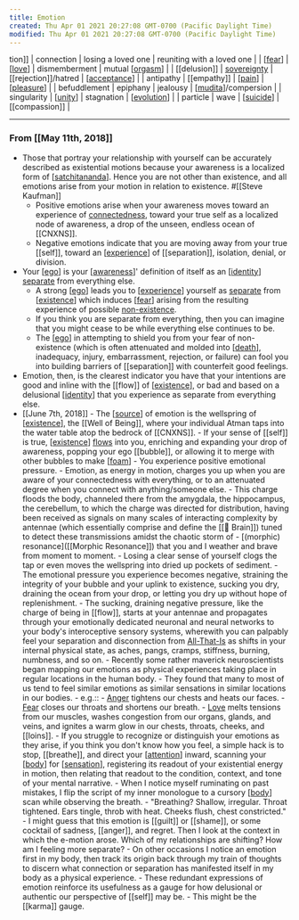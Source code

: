 ```yaml
---
title: Emotion
created: Thu Apr 01 2021 20:27:08 GMT-0700 (Pacific Daylight Time)
modified: Thu Apr 01 2021 20:27:08 GMT-0700 (Pacific Daylight Time)
---
```

tion]] | connection                   | losing a loved one   | reuniting with a loved one |
| [[fear]]       | [[love]]                     | dismemberment        | mutual [[orgasm]]          |
| [[delusion]]   | [sovereignty]([[sovereign]]) | [[rejection]]/hatred | [[acceptance]]             |
| antipathy      | [[empathy]]                  | [[pain]]             | [[pleasure]]               |
| befuddlement   | epiphany                     | jealousy             | [[mudita]]/compersion      |
| singularity    | [[unity]]                    | stagnation           | [[evolution]]              |
| particle       | wave                         | [[suicide]]          | [[compassion]]             |

---

### From [[May 11th, 2018]]

- Those that portray your relationship with yourself can be accurately described as existential motions because your awareness is a localized form of [[satchitananda]]. Hence you are not other than existence, and all emotions arise from your motion in relation to existence. #[[Steve Kaufman]]
  - Positive emotions arise when your awareness moves toward an experience of [connectedness]([[unity]]), toward your true self as a localized node of awareness, a drop of the unseen, endless ocean of [[CNXNS]].
  - Negative emotions indicate that you are moving away from your true [[self]], toward an [[experience]] of [[separation]], isolation, denial, or division.
- Your [[ego]] is your [[awareness]]' definition of itself as an [[identity]] [separate]([[separation]]) from everything else.
  - A strong [[ego]] leads you to [[experience]] yourself as [separate]([[separation]]) from [[existence]] which induces [[fear]] arising from the resulting experience of possible [non-existence]([[death]]).
  - If you think you are separate from everything, then you can imagine that you might cease to be while everything else continues to be.
  - The [[ego]] in attempting to shield you from your fear of non-existence (which is often attenuated and molded into [[death]], inadequacy, injury, embarrassment, rejection, or failure) can fool you into building barriers of [[separation]] with counterfeit good feelings.
- Emotion, then, is the clearest indicator you have that your intentions are good and inline with the [[flow]] of [[existence]], or bad and based on a delusional [[identity]] that you experience as separate from everything else.
- [[June 7th, 2018]] - The [[source]] of emotion is the wellspring of [[existence]], the [[Well of Being]], where your individual Atman taps into the water table atop the bedrock of [[CNXNS]]. - If your sense of [[self]] is true, [[existence]] [flows]([[flow]]) into you, enriching and expanding your drop of awareness, popping your ego [[bubble]], or allowing it to merge with other bubbles to make [[foam]] - You experience positive emotional pressure. - Emotion, as energy in motion, charges you up when you are aware of your connectedness with everything, or to an attenuated degree when you connect with anything/someone else. - This charge floods the body, channeled there from the amygdala, the hippocampus, the cerebellum, to which the charge was directed for distribution, having been received as signals on many scales of interacting complexity by antennae (which essentially comprise and define the [[🧠 Brain]]) tuned to detect these transmissions amidst the chaotic storm of - [(morphic) resonance]([[Morphic Resonance]]) that you and I weather and brave from moment to moment. - Losing a clear sense of yourself clogs the tap or even moves the wellspring into dried up pockets of sediment. - The emotional pressure you experience becomes negative, straining the integrity of your bubble and your uplink to existence, sucking you dry, draining the ocean from your drop, or letting you dry up without hope of replenishment. - The sucking, draining negative pressure, like the charge of being in [[flow]], starts at your antennae and propagates through your emotionally dedicated neuronal and neural networks to your body's interoceptive sensory systems, wherewith you can palpably feel your separation and disconnection from [All-That-Is]([[satchitananda]]) as shifts in your internal physical state, as aches, pangs, cramps, stiffness, burning, numbness, and so on. - Recently some rather maverick neuroscientists began mapping our emotions as physical experiences taking place in regular locations in the human body. - They found that many to most of us tend to feel similar emotions as similar sensations in similar locations in our bodies. - e.g.:: - [Anger]([[anger]]) tightens our chests and heats our faces. - [Fear]([[fear]]) closes our throats and shortens our breath. - [Love]([[love]]) melts tensions from our muscles, washes congestion from our organs, glands, and veins, and ignites a warm glow in our chests, throats, cheeks, and [[loins]]. - If you struggle to recognize or distinguish your emotions as they arise, if you think you don't know how you feel, a simple hack is to stop, [[breathe]], and direct your [[attention]] inward, scanning your [[body]] for [[sensation]], registering its readout of your existential energy in motion, then relating that readout to the condition, context, and tone of your mental narrative. - When I notice myself ruminating on past mistakes, I flip the script of my inner monologue to a cursory [[body]] scan while observing the breath. - "Breathing? Shallow, irregular.
  Throat tightened.
  Ears tingle, throb with heat.
  Cheeks flush, chest constricted." - I might guess that this emotion is [[guilt]] or [[shame]], or some cocktail of sadness, [[anger]], and regret. Then I look at the context in which the e-motion arose. Which of my relationships are shifting? How am I feeling more separate? - On other occasions I notice an emotion first in my body, then track its origin back through my train of thoughts to discern what connection or separation has manifested itself in my body as a physical experience. - These redundant expressions of emotion reinforce its usefulness as a gauge for how delusional or authentic our perspective of [[self]] may be. - This might be the [[karma]] gauge.

[//begin]: # "Autogenerated link references for markdown compatibility"
[fear]: fear "Fear"
[love]: love "Love"
[orgasm]: orgasm "orgasm"
[acceptance]: ../full-smile/acceptance "Acceptance"
[pain]: pain "Pain"
[pleasure]: pleasure "pleasure"
[mudita]: mudita "mudita"
[unity]: unity "unity"
[evolution]: evolution "Evolution"
[suicide]: ../../archives/roam/suicide "Suicide"
[satchitananda]: satchitananda "Satchitananda"
[experience]: experience "experience"
[ego]: ego "Ego"
[awareness]: awareness "Awareness"
[identity]: identity "identity"
[ego]: ego "Ego"
[experience]: experience "experience"
[existence]: existence "Existence"
[fear]: fear "Fear"
[ego]: ego "Ego"
[death]: death "death"
[existence]: existence "Existence"
[identity]: identity "identity"
[source]: ../../archives/roam/source "Source"
[existence]: existence "Existence"
[existence]: existence "Existence"
[foam]: ../../projects/commonplace/foam "Foam"
[attention]: attention "Attention"
[body]: body "body"
[sensation]: CNXNS/sensation "sensation"
[body]: body "body"
[//end]: # "Autogenerated link references"
